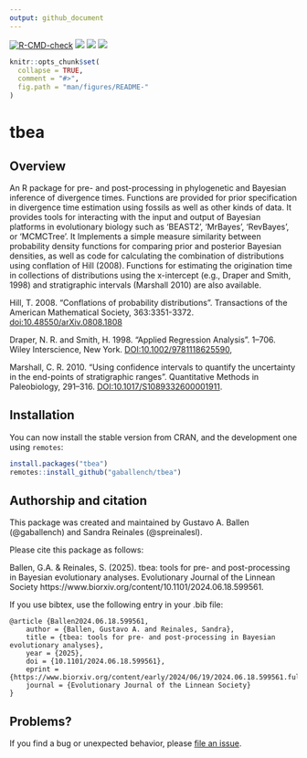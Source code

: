 ```yaml
---
output: github_document
---
```


<!-- README.md is generated from README.Rmd. Please edit that file -->

<!-- badges: start -->
[![R-CMD-check](https://github.com/gaballench/tbea/workflows/R-CMD-check/badge.svg)](https://github.com/gaballench/tbea/actions)
[![](https://www.r-pkg.org/badges/version/tbea)](https://cran.r-project.org/package=tbea)
[![](https://cranlogs.r-pkg.org/badges/tbea)](https://cran.r-project.org/package=tbea)
[![](https://cranlogs.r-pkg.org/badges/grand-total/tbea?color=blue)](https://cran.r-project.org/package=tbea)
<!-- badges: end -->


```r
knitr::opts_chunk$set(
  collapse = TRUE,
  comment = "#>",
  fig.path = "man/figures/README-"
)
```
# tbea

## Overview

An R package for pre- and post-processing in phylogenetic and Bayesian inference of divergence times. Functions are provided for prior specification in divergence time estimation using fossils as well as other kinds of data. It provides tools for interacting with the input and output of Bayesian platforms in evolutionary biology such as 'BEAST2', 'MrBayes', 'RevBayes', or 'MCMCTree'. It Implements a simple measure similarity between probability density functions for comparing prior and posterior Bayesian densities, as well as code for calculating the combination of distributions using conflation of Hill (2008). Functions for estimating the origination time in collections of distributions using the x-intercept (e.g., Draper and Smith, 1998) and stratigraphic intervals (Marshall 2010) are also available.

Hill, T. 2008. "Conflations of probability distributions". Transactions of the American Mathematical Society, 363:3351-3372. <doi:10.48550/arXiv.0808.1808>

Draper, N. R. and Smith, H. 1998. "Applied Regression Analysis". 1--706. Wiley Interscience, New York. <DOI:10.1002/9781118625590>,

Marshall, C. R. 2010. "Using confidence intervals to quantify the uncertainty in the end-points of stratigraphic ranges". Quantitative Methods in Paleobiology, 291--316. <DOI:10.1017/S1089332600001911>.

## Installation

You can now install the stable version from CRAN, and the development one using `remotes`:

```r
install.packages("tbea")
remotes::install_github("gaballench/tbea")
```

## Authorship and citation

This package was created and maintained by Gustavo A. Ballen (@gaballench) and Sandra Reinales (@spreinalesl).

Please cite this package as follows:

Ballen, G.A. & Reinales, S. (2025). tbea: tools for pre- and post-processing in Bayesian evolutionary analyses. Evolutionary Journal of the Linnean Society https://www.biorxiv.org/content/10.1101/2024.06.18.599561.

If you use bibtex, use the following entry in your .bib file:

```
@article {Ballen2024.06.18.599561,
	author = {Ballen, Gustavo A. and Reinales, Sandra},
	title = {tbea: tools for pre- and post-processing in Bayesian evolutionary analyses},
	year = {2025},
	doi = {10.1101/2024.06.18.599561},
	eprint = {https://www.biorxiv.org/content/early/2024/06/19/2024.06.18.599561.full.pdf},
	journal = {Evolutionary Journal of the Linnean Society}
}
```

## Problems?

If you find a bug or unexpected behavior, please [file an issue](https://github.com/gaballench/tbea/issues).
